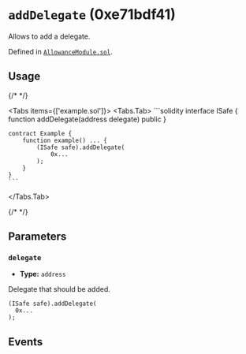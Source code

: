 



# `addDelegate` (0xe71bdf41)



Allows to add a delegate.




Defined in [`AllowanceModule.sol`](https://github.com/safe-global/safe-modules/tree/allowance/v0.1.1/modules/allowances/contracts/AllowanceModule.sol#L304).


## Usage

{/* <!-- vale off --> */}

<Tabs items={['example.sol']}>
  <Tabs.Tab>
    ```solidity
    interface ISafe {
        function addDelegate(address delegate) public
    }

    contract Example {
        function example() ... {
            (ISafe safe).addDelegate(
                0x...
            );
        }
    }
    ```
  </Tabs.Tab>
</Tabs>

{/* <!-- vale on --> */}



## Parameters

### `delegate`

  - **Type:** `address`

  Delegate that should be added.

  ```solidity focus=2
  (ISafe safe).addDelegate(
    0x...
  );
  ```




## Events

<AddDelegate />

